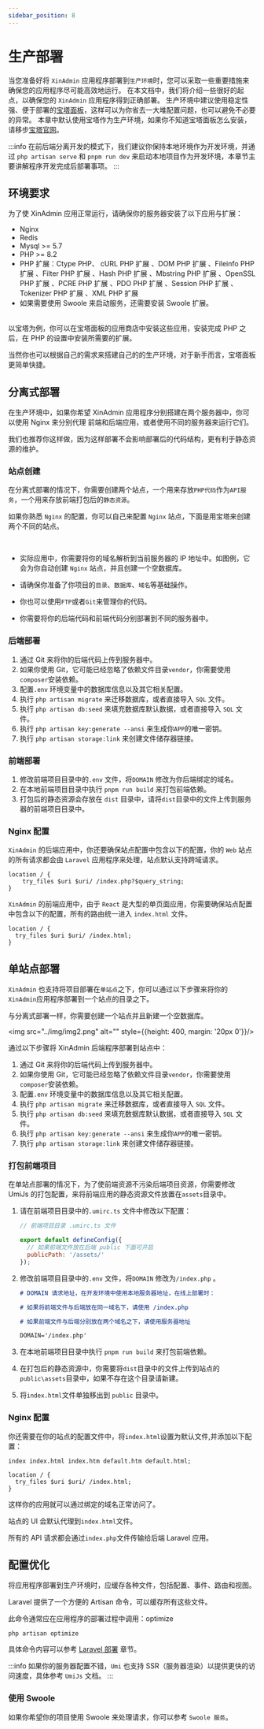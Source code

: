 ```yaml
---
sidebar_position: 8
---
```


# 生产部署


当您准备好将 `XinAdmin` 应用程序部署到`生产环境`时，您可以采取一些重要措施来确保您的应用程序尽可能高效地运行。
在本文档中，我们将介绍一些很好的起点，以确保您的 `XinAdmin` 应用程序得到正确部署。
生产环境中建议使用稳定性强、便于部署的[宝塔面板](https://www.bt.cn/)，这样可以为你省去一大堆配置问题，也可以避免不必要的异常。
本章中默认使用宝塔作为生产环境，如果你不知道宝塔面板怎么安装，请移步[宝塔官网](https://www.bt.cn/)。

:::info
在前后端分离开发的模式下，我们建议你保持本地环境作为开发环境，并通过 `php artisan serve` 和 `pnpm run dev` 来启动本地项目作为开发环境，本章节主要讲解程序开发完成后部署事项。
:::

## 环境要求

为了使 XinAdmin 应用正常运行，请确保你的服务器安装了以下应用与扩展：

- Nginx
- Redis
- Mysql >= 5.7
- PHP >= 8.2
- PHP 扩展：Ctype PHP、 cURL PHP 扩展 、DOM PHP 扩展 、Fileinfo PHP 扩展 、Filter PHP 扩展 、Hash PHP 扩展 、Mbstring PHP 扩展 、OpenSSL PHP 扩展 、PCRE PHP 扩展 、PDO PHP 扩展 、Session PHP 扩展 、Tokenizer PHP 扩展 、XML PHP 扩展
- 如果需要使用 Swoole 来启动服务，还需要安装 Swoole 扩展。

<div style={{margin: '20px 0'}}>
  <img src="../img/img.png" alt="" style={{height: 400, marginRight: 50}}/>
  <img src="../img/img1.png" alt="" style={{height: 400}}/>
</div>
以宝塔为例，你可以在宝塔面板的应用商店中安装这些应用，安装完成 PHP 之后，在 PHP 的设置中安装所需要的扩展。

当然你也可以根据自己的需求来搭建自己的的生产环境，对于新手而言，宝塔面板更简单快捷。

## 分离式部署

在生产环境中，如果你希望 XinAdmin 应用程序分别搭建在两个服务器中，你可以使用 Nginx 来分别代理 前端和后端应用，或者使用不同的服务器来运行它们。

我们也推荐你这样做，因为这样部署不会影响部署后的代码结构，更有利于静态资源的维护。

### 站点创建

在分离式部署的情况下，你需要创建两个站点，一个用来存放`PHP代码`作为`API服务`，一个用来存放前端打包后的`静态资源`。

如果你熟悉 `Nginx` 的配置，你可以自己来配置 `Nginx` 站点，下面是用宝塔来创建两个不同的站点。

<div style={{margin: '20px 0'}}>
    <img src="../img/img2.png" alt="" style={{height: 400, marginRight: 50}}/>
    <img src="../img/img3.png" alt="" style={{height: 400}}/>
</div>

- 实际应用中，你需要将你的域名解析到当前服务器的 IP 地址中。如图例，它会为你自动创建 `Nginx` 站点，并且创建一个空数据库。

- 请确保你准备了你项目的`目录`、`数据库`、`域名`等基础操作。

- 你也可以使用`FTP`或者`Git`来管理你的代码。

- 你需要将你的后端代码和前端代码分别部署到不同的服务器中。

### 后端部署

1. 通过 Git 来将你的后端代码上传到服务器中。
2. 如果你使用 Git，它可能已经忽略了依赖文件目录`vendor`，你需要使用`composer`安装依赖。
3. 配置`.env` 环境变量中的数据库信息以及其它相关配置。
4. 执行 `php artisan migrate` 来迁移数据库，或者直接导入 `SQL` 文件。
5. 执行 `php artisan db:seed` 来填充数据库默认数据，或者直接导入 `SQL` 文件。
6. 执行 `php artisan key:generate --ansi` 来生成你`APP`的唯一密钥。
7. 执行 `php artisan storage:link` 来创建文件储存器链接。

### 前端部署

1. 修改前端项目目录中的`.env` 文件，将`DOMAIN` 修改为你后端绑定的域名。
2. 在本地前端项目目录中执行 `pnpm run build` 来打包前端依赖。
3. 打包后的静态资源会存放在 `dist` 目录中，请将`dist`目录中的文件上传到服务器的前端项目目录中。

### Nginx 配置

`XinAdmin` 的后端应用中，你还要确保站点配置中包含以下的配置，你的 `Web` 站点 的所有请求都会由 `Laravel` 应用程序来处理，站点默认支持跨域请求。

```nginx
location / {
    try_files $uri $uri/ /index.php?$query_string;
}
```

`XinAdmin` 的前端应用中，由于 `React` 是大型的单页面应用，你需要确保站点配置中包含以下的配置，所有的路由统一进入 `index.html` 文件。

```nginx
location / {
  try_files $uri $uri/ /index.html;
}
```

## 单站点部署

`XinAdmin` 也支持将项目部署在`单站点`之下，你可以通过以下步骤来将你的`XinAdmin`应用程序部署到一个站点的目录之下。

与分离式部署一样，你需要创建一个站点并且新建一个空数据库。


<img src="../img/img2.png" alt="" style={{height: 400, margin: '20px 0'}}/>

通过以下步骤将 XinAdmin 后端程序部署到站点中：

1. 通过 Git 来将你的后端代码上传到服务器中。
2. 如果你使用 Git，它可能已经忽略了依赖文件目录`vendor`，你需要使用`composer`安装依赖。
3. 配置`.env` 环境变量中的数据库信息以及其它相关配置。
4. 执行 `php artisan migrate` 来迁移数据库，或者直接导入 `SQL` 文件。
5. 执行 `php artisan db:seed` 来填充数据库默认数据，或者直接导入 `SQL` 文件。
6. 执行 `php artisan key:generate --ansi` 来生成你`APP`的唯一密钥。
7. 执行 `php artisan storage:link` 来创建文件储存器链接。

### 打包前端项目

在单站点部署的情况下，为了使前端资源不污染后端项目资源，你需要修改 UmiJs 的打包配置，来将前端应用的静态资源文件放置在`assets`目录中。

1. 请在前端项目目录中的`.umirc.ts` 文件中修改以下配置：

   ```js
   // 前端项目目录 .umirc.ts 文件

   export default defineConfig({
     // 如果前端文件放在后端 public 下面可开启
     publicPath: '/assets/'
   });
   ```

2. 修改前端项目目录中的`.env` 文件，将`DOMAIN` 修改为`/index.php` 。

   ```markdown
   # DOMAIN 请求地址，在开发环境中使用本地服务器地址，在线上部署时：

   # 如果将前端文件与后端放在同一域名下，请使用 /index.php

   # 如果前端文件与后端分别放在两个域名之下，请使用服务器地址

   DOMAIN='/index.php'
   ```

3. 在本地前端项目目录中执行 `pnpm run build` 来打包前端依赖。
4. 在打包后的静态资源中，你需要将`dist`目录中的文件上传到站点的`public\assets`目录中，如果不存在这个目录请新建。
5. 将`index.html`文件单独移出到 `public` 目录中。

### Nginx 配置

你还需要在你的站点的配置文件中，将`index.html`设置为默认文件,并添加以下配置：

```nginx
index index.html index.htm default.htm default.html;

location / {
  try_files $uri $uri/ /index.html;
}
```

这样你的应用就可以通过绑定的域名正常访问了。

站点的 UI 会默认代理到`index.html`文件。

所有的 API 请求都会通过`index.php`文件传输给后端 Laravel 应用。

## 配置优化

将应用程序部署到生产环境时，应缓存各种文件，包括配置、事件、路由和视图。

Laravel 提供了一个方便的 Artisan 命令，可以缓存所有这些文件。

此命令通常应在应用程序的部署过程中调用：optimize

```shell
php artisan optimize
```

具体命令内容可以参考 [Laravel 部署](https://laravel.com/docs/12.x/deployment#optimization) 章节。

:::info
如果你的服务器配置不错，`Umi` 也支持 SSR（服务器渲染）以提供更快的访问速度，具体参考 `UmiJs` 文档。
:::

### 使用 Swoole

如果你希望你的项目使用 Swoole 来处理请求，你可以参考 `Swoole 服务`。
